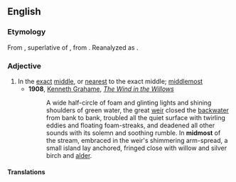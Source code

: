 ==English==

===Etymology===
From {{inh|en|ang|medemest}}, superlative of {{m|ang|medeme||middling}}, from {{inh|en|gem-pro|*medumô}}. Reanalyzed as {{suffix|en|mid|most}}.

===Adjective===
{{en-adj|-}}

# In the [[exact]] [[middle]], or [[nearest]] to the exact middle; [[middlemost]]
#* '''1908''', [[w:Kenneth Grahame|Kenneth Grahame]], ''[[w:The Wind in the Willows|The Wind in the Willows]]''
#*: A wide half-circle of foam and glinting lights and shining shoulders of green water, the great [[weir]] closed the [[backwater]] from bank to bank, troubled all the quiet surface with twirling eddies and floating foam-streaks, and deadened all other sounds with its solemn and soothing rumble. In '''midmost''' of the stream, embraced in the weir's shimmering arm-spread, a small island lay anchored, fringed close with willow and silver birch and [[alder]].

====Translations====
{{trans-see|middlemost}}